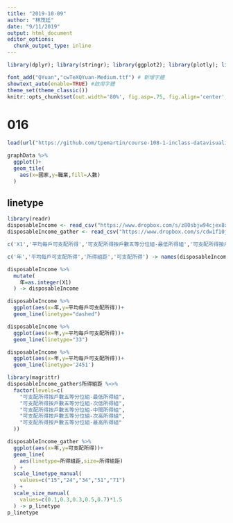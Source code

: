 ```yaml
---
title: "2019-10-09"
author: "林茂廷"
date: "9/11/2019"
output: html_document
editor_options: 
  chunk_output_type: inline
---
```


```r
library(dplyr); library(stringr); library(ggplot2); library(plotly); library(lubridate); library(readr); library(tidyr); library(showtext); library(colorspace); library(scales)

font_add("QYuan","cwTeXQYuan-Medium.ttf") # 新增字體
showtext_auto(enable=TRUE) #啟用字體
theme_set(theme_classic())
knitr::opts_chunk$set(out.width='80%', fig.asp=.75, fig.align='center', fig.showtext=T)
```


# 016

```r
load(url("https://github.com/tpemartin/course-108-1-inclass-datavisualization/blob/master/%E4%BD%9C%E5%93%81%E5%B1%95%E7%A4%BA/graphData_homework2019-10-08_016.Rda?raw=true"))

graphData %>%
  ggplot()+
  geom_tile(
    aes(x=國家,y=職業,fill=人數)
  )
```

## linetype

```r
library(readr)
disposableIncome <- read_csv("https://www.dropbox.com/s/z80sbjw94cjex8x/disposableIncome.csv?dl=1",locale = locale(encoding = "BIG5"), skip = 4)
disposableIncome_gather <- read_csv("https://www.dropbox.com/s/cdw1f10jow4frxb/disposableIncome_gather.csv?dl=1")
```

```r
c('X1','平均每戶可支配所得','可支配所得按戶數五等分位組-最低所得組','可支配所得按戶數五等分位組-次低所得組','可支配所得按戶數五等分位組-中間所得組','可支配所得按戶數五等分位組-次高所得組','可支配所得按戶數五等分位組-最高所得組') -> names(disposableIncome)

c('年','平均每戶可支配所得','所得組距','可支配所得') -> names(disposableIncome_gather)
```


```r
disposableIncome %>%
  mutate(
    年=as.integer(X1)
  ) -> disposableIncome

disposableIncome %>%
  ggplot(aes(x=年,y=平均每戶可支配所得))+
  geom_line(linetype="dashed")
```

```r
disposableIncome %>%
  ggplot(aes(x=年,y=平均每戶可支配所得))+
  geom_line(linetype="33")
```


```r
disposableIncome %>%
  ggplot(aes(x=年,y=平均每戶可支配所得))+
  geom_line(linetype='2451')
```

```r
library(magrittr)
disposableIncome_gather$所得組距 %<>%
  factor(levels=c(
    "可支配所得按戶數五等分位組-最低所得組",
    "可支配所得按戶數五等分位組-次低所得組",
    "可支配所得按戶數五等分位組-中間所得組",
    "可支配所得按戶數五等分位組-次高所得組",
    "可支配所得按戶數五等分位組-最高所得組"
  )) 

disposableIncome_gather %>%
  ggplot(aes(x=年,y=可支配所得))+
  geom_line(
    aes(linetype=所得組距,size=所得組距)
  ) +
  scale_linetype_manual(
    values=c("15","24","34","51","71")
  ) +
  scale_size_manual(
    values=c(0.1,0.3,0.3,0.5,0.7)*1.5
  ) -> p_linetype
p_linetype
```

